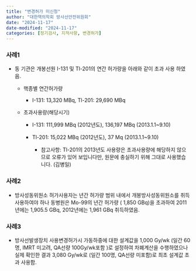 ```yaml
---
title: "변경허가 미신청"
author: "대한핵의학회 방사선안전위원회"
date: "2024-11-17"
date-modified: "2024-11-17"
categories: [정기검사, 지적사항, 변경허가]
---
```


### 사례1

-   동 기관은 개봉선원 I-131 및 Tl-201의 연간 허가량을 아래와 같이 초과 사용 하였음.

    -   핵종별 연간허가량

        -   I-131: 13,320 MBq, Tl-201: 29,690 MBq

    -   초과사용량(해당시기)

        -    I-131: 111,999 MBq (2012년도), 136,197 MBq (2013.1.1\~9.10)

        -   Tl-201: 15,022 MBq (2012년도), 37 Mq (2013.1.1\~9.10)

            -   참고사항: Tl-201의 2013년도 사용량은 초과사용량에 해당하지 않으므로 오류가 있어 보입니다만, 원문에 충실하기 위해 그대로 사용했습니다. (김병일)
            
### 사례2

-   방사성동위원소 허가사용자는 년간 허가량 범위 내에서 개봉방사성동위원소를 취득 사용하여야 하나 동병원은 Mo-99의 년간 허가량 ( 1,850 GBq)을 초과하여 2011년에는 1,905.5 GBq, 2012년에는 1,961 GBq 취득하였음.


### 사례3
-   방사선발생장치 사용변경허가시 가동하중에 대한 설계값을 1,000 Gy/wk (일간 60명, IMRT 미고려, QA선량 100Gy/wk포함 )로 설정하여 차폐계산을 수행하였으나 실제 확인한 결과 3,080 Gy/wk로 (일간 100명, QA선량 미포함)로 최초 설계값 초과 사용함.